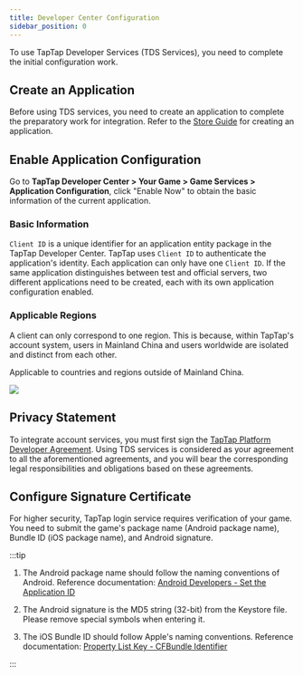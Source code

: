 ```yaml
---
title: Developer Center Configuration
sidebar_position: 0
---
```



To use TapTap Developer Services (TDS Services), you need to complete the initial configuration work.

## Create an Application

Before using TDS services, you need to create an application to complete the preparatory work for integration. Refer to the [Store Guide](/store/) for creating an application.

## Enable Application Configuration

Go to **TapTap Developer Center > Your Game > Game Services > Application Configuration**, click "Enable Now" to obtain the basic information of the current application.

### Basic Information

`Client ID` is a unique identifier for an application entity package in the TapTap Developer Center. TapTap uses `Client ID` to authenticate the application's identity. Each application can only have one `Client ID`. If the same application distinguishes between test and official servers, two different applications need to be created, each with its own application configuration enabled.

### Applicable Regions

<Conditional region="cn">

A client can only correspond to one region. This is because, within TapTap's account system, users in Mainland China and users worldwide are isolated and distinct from each other.

</Conditional>

<Conditional region="global">

Applicable to countries and regions outside of Mainland China.

![](https://capacity-files.lcfile.com/SaYP7m4TEQQTpuvy5n2r0GjxAzgim624/io_tap_get_ready.png)

</Conditional>

## Privacy Statement

To integrate account services, you must first sign the [TapTap Platform Developer Agreement](/store/store-devagreement/). Using TDS services is considered as your agreement to all the aforementioned agreements, and you will bear the corresponding legal responsibilities and obligations based on these agreements.

## Configure Signature Certificate

For higher security, TapTap login service requires verification of your game. You need to submit the game's package name (Android package name), Bundle ID (iOS package name), and Android signature.

:::tip

1. The Android package name should follow the naming conventions of Android. Reference documentation: [Android Developers - Set the Application ID](https://developer.android.com/studio/build/application-id)

2. The Android signature is the MD5 string (32-bit) from the Keystore file. Please remove special symbols when entering it.

3. The iOS Bundle ID should follow Apple's naming conventions. Reference documentation: [Property List Key - CFBundle Identifier](https://developer.apple.com/documentation/bundleresources/information_property_list/cfbundleidentifier)

:::
